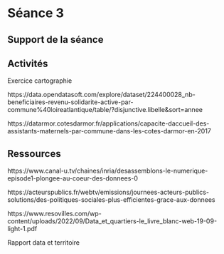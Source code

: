 # Séance 3

## Support de la séance

## Activités

Exercice cartographie

https://data.opendatasoft.com/explore/dataset/224400028_nb-beneficiaires-revenu-solidarite-active-par-commune%40loireatlantique/table/?disjunctive.libelle&sort=annee

https://datarmor.cotesdarmor.fr/applications/capacite-daccueil-des-assistants-maternels-par-commune-dans-les-cotes-darmor-en-2017

## Ressources

https://www.canal-u.tv/chaines/inria/desassemblons-le-numerique-episode1-plongee-au-coeur-des-donnees-0

https://acteurspublics.fr/webtv/emissions/journees-acteurs-publics-solutions/des-politiques-sociales-plus-efficientes-grace-aux-donnees

https://www.resovilles.com/wp-content/uploads/2022/09/Data_et_quartiers-le_livre_blanc-web-19-09-light-1.pdf

Rapport data et territoire
